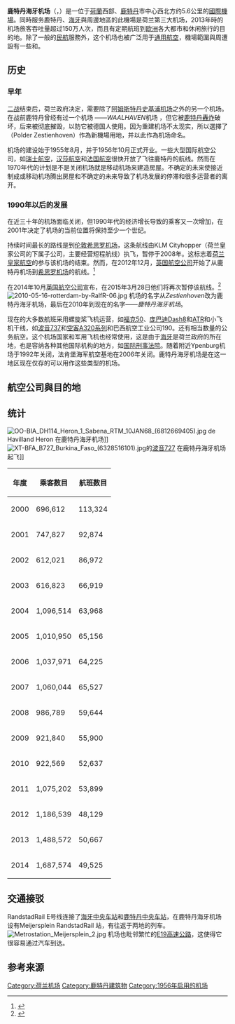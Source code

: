 {{Infobox airport
|airport_name     =鹿特丹海牙机场
|nativename       =Rotterdam Den Haag Airport
|logo             =
|logo-width       =
|logotext         =
|photo            = 2010-05-16-rotterdam-by-RalfR-02.jpg
|photosize        = 
|caption          =
|type             =
|run by           =史基浦集团（Schiphol Group）
|opened           =1956年10月1日
|closed           =
|city             =鹿特丹和海牙
|distance_to_city =
|hub              =
|website          =http://www.rotterdam-airport.nl/
|IATA             =RTM
|ICAO             =EHRD<center>{{Location map|Netherlands|width=200|float=center
|caption=|mark=Airplane_silhouette.svg|marksize=10
|label=RTM|position=top
|lat_deg=51|lat_min=57|lat_sec=25|lat_dir=N
|lon_deg=04|lon_min=26|lon_sec=14|lon_dir=E
}}<small>机场在荷兰的位置</small></center>
|FAA              =
|LID              =
|location         ={{coord|51|57|25|N|4|26|14|E|type:airport|display=inline}}
|coordinates      =
|elevation        =-14英尺/ -4米
|aera             =
|map              =
|used             =
|commander        = <!-- 軍用機場欄位 -->
|runway1_heading  =06/24
|runway1_feet     =7,218
|runway1_meter    =2,200
|runway1_surface  =沥青
|helipad1         =
|helipad1_feet    =
|helipad1_meter   =
|helipad1_surface =
|stat_year        =2014
|stat_passenger   =1,687,574
|stat_cargo       =
|stat_flight      =49,525
|stat1-header     =
|stat1-data       =
|footnotes        =
}}
'''鹿特丹海牙机场'''（{{lang-nl|Rotterdam Den Haag Airport}}，{{airport codes|RTM|EHRD}}）是一位于[[荷蘭|荷蘭]]西部、[[鹿特丹|鹿特丹]]市中心西北方约5.6公里的[[國際機場|國際機場]]。同時服务鹿特丹、[[海牙|海牙]]與周邊地區的此機場是荷兰第三大机场，2013年時的机场旅客吞吐量超过150万人次，而且有定期航班到[[欧洲|欧洲]]各大都市和休闲旅行的目的地。除了一般的[[民用航空|民航]]服務外，这个机场也被广泛用于[[通用航空|通用航空]]，機場範圍與周遭設有一些{{link-en|航空俱乐部|Flying club}}和{{link-en|飛行學校|Flight training|学校}}。

== 历史 ==

=== 早年 ===
[[二战|二战]]结束后，荷兰政府决定，需要除了[[阿姆斯特丹史基浦机场|阿姆斯特丹史基浦机场]]之外的另一个机场。在战前鹿特丹曾经有过一个机场 ——'' WAALHAVEN''机场 ，但它被[[鹿特丹轟炸|鹿特丹轟炸]]破坏，后来被彻底摧毁，以防它被德国人使用。因为重建机场不太现实，所以選擇了{{link-nl|傑千霍芬圩田|Zestienhoven (polder)}}（Polder Zestienhoven）作為新機場用地，并以此作為机场命名。

机场的建设始于1955年8月，并于1956年10月正式开业。一些大型国际航空公司，如[[瑞士航空|瑞士航空]]，[[汉莎航空|汉莎航空]]和[[法国航空|法国航空]]很快开放了飞往鹿特丹的航线。然而在1970年代的计划是不是关闭机场就是移动机场来建造房屋。不确定的未来使接近制成或移动机场腾出房屋和不确定的未来导致了机场发展的停滞和很多运营者的离开。

=== 1990年以后的发展 ===
在近三十年的机场面临关闭，但1990年代的经济增长导致的乘客又一次增加，在2001年决定了机场的当前位置将保持至少一个世纪。

持续时间最长的路线是到[[伦敦希思罗机场|伦敦希思罗机场]]，这条航线由KLM Cityhopper（荷兰皇家公司的下属子公司，主要经营短程航线）执飞，暂停于2008年。这标志着[[荷兰皇家航空公司|荷兰皇家航空]]的参与该机场的结束。然而，在2012年12月，[[英国航空公司|英国航空公司]]开始了从鹿特丹机场到[[希思罗机场|希思罗机场]]的航线。<ref>{{Cite news|url = http://www.businesstraveller.com/news/ba-gears-up-for-new-short-haul-heathrow-services|title = BA gears up for new short-haul Heathrow services|last = |first = |date = 03/12/2012|work = |accessdate = |archive-date = 2015-09-23|archive-url = https://web.archive.org/web/20150923200634/http://www.businesstraveller.com/news/ba-gears-up-for-new-short-haul-heathrow-services|dead-url = no}}</ref>

在2014年10月[[英国航空公司|英国航空公司]]宣布，在2015年3月28日他们将再次暂停该航线。<ref name="BAstopLHR">{{Cite web|url = http://londonairtravel.com/2014/10/29/british-airways-suspends-london-heathrow-rotterdam-flights-from-28-march-2015/|title = British Airways suspends London Heathrow – Rotterdam flights from 28 March 2015|publisher = London Air Travel|date = 2014-10-29|accessdate = 2014-12-14}}</ref>
[[File:2010-05-16-rotterdam-by-RalfR-06.jpg|right]]
机场的名字从''Zestienhoven''改为鹿特丹海牙机场，最后在2010年到现在的名字——''鹿特丹海牙机场''。

现在的大多数航班采用螺旋桨飞机运营，如[[福克50|福克50]]、[[龐巴迪Dash_8|庞巴迪Dash8]]和[[ATR|ATR]]和小飞机干线，如[[波音737|波音737]]和[[空中客车A320系列|空客A320系列]]和巴西航空工业公司190。还有相当数量的公务航空。这个机场国家和军用飞机也经常使用，这是由于[[海牙|海牙]]是荷兰政府的所在地，也是容纳各种其他国际机构的地方，如[[国际刑事法院|国际刑事法院]]。随着附近Ypenburg机场于1992年关闭，法肯堡海军航空基地在2006年关闭。鹿特丹海牙机场是在这一地区现在仅存的可以用作这些类型的机场。
==航空公司與目的地==
{{Airport-dest-list
|{{flagicon|UK}} [[英倫區域航空|英倫區域航空]]|[[慕尼黑机场|慕尼黑]]
|{{flagicon|UK}} [[英國航空|英國航空]]<br>由[[英航城市飛行者|英航城市飛行者]]營運|[[倫敦城市機場|倫敦-城市]]
|{{flagicon|IRL}} [[城捷航空|城捷航空]]|[[倫敦城市機場|倫敦-城市]]<br>'''季節性包機：'''{{Tsl|en|Guernsey Airport|根西}}、{{Tsl|en|Jersey Airport|澤西}}
|{{flagicon|TUR}} {{link-en|克爾登航空|Corendon Airlines}}<br>由[[土耳其航空|土耳其航空]]營運|'''季節性：'''{{Tsl|en|Erkilet International Airport|開塞利}}、{{Tsl|en|Konya Airport|科尼亞}}
|{{flagicon|UK}} [[弗萊比航空|弗萊比航空]]|[[伯明翰機場|伯明翰]]（2016年10月1日開辦）、[[曼徹斯特機場|曼徹斯特]]
|{{flagicon|CPV}} [[維德角航空|維德角航空]]|[[巴黎夏尔·戴高乐机场|巴黎-戴高樂]]、[[阿米尔卡·加布拉尔国际机场|薩爾]]
|{{flagicon|BEL}} [[捷特飞航空|捷特飞航空]]|{{Tsl|en|Tangier Ibn Battouta Airport|丹吉爾}}
|{{flagicon|NLD}} [[泛航航空|泛航航空]]|[[阿利坎特-埃爾切機場|埃爾切]]、[[巴塞隆納-埃爾普拉特機場|巴塞隆納]]、[[柏林-舍讷费尔德机场|柏林-舍訥費爾]]、[[布達佩斯李斯特·費倫茨國際機場|布達佩斯]]、{{Tsl|en|Faro Airport|法魯}}、[[大加那利机场|大加那利島]]、{{Tsl|en|Málaga Airport|馬拉加}}、[[羅馬-菲烏米奇諾機場|羅馬-菲烏米奇諾]]、[[特内里费南部机场|特內里費]]、[[維也納國際機場|維也納]]<br>'''季節性：'''[[安塔利亚机场|安塔利亞]]、{{Tsl|en|Chambéry Airport|香貝里}}、{{Tsl|en|Dalaman Airport|達拉曼}}、[[日内瓦国际机场|日内瓦]]、[[赫羅納－布拉瓦海岸機場|赫羅納]]、{{Tsl|en|Grenoble–Isère Airport|格勒諾勃}}、{{Tsl|en|Ibiza Airport|伊維薩}}、[[因斯布魯克機場|因斯布魯克]]、[[兰萨罗特机场|蘭薩羅特]]、{{Tsl|en|Montpellier–Méditerranée Airport|蒙佩利爾}}、[[马略卡岛帕尔马机场|帕爾馬]]、[[萨尔茨堡沃尔夫冈·阿马多伊斯·莫扎特机场|薩爾茨堡]]、{{Tsl|en|Split Airport|史普利特}}、{{Tsl|en|Toulon–Hyères Airport|土倫}}
|{{flagicon|TUR}} [[土耳其航空|土耳其航空]]|'''季節性：'''[[阿塔蒂尔克国际机场|伊斯坦堡-阿塔圖克]]
|{{flagicon|ESP}} [[伏林航空|伏林航空]]|[[巴塞隆納-埃爾普拉特機場|巴塞隆納]]
}}

== 统计 ==
[[File:OO-BIA_DH114_Heron_1_Sabena_RTM_10JAN68_(6812669405).jpg|thumb]] de Havilland Heron 在鹿特丹海牙机场]]
[[File:XT-BFA_B727_Burkina_Faso_(6328516101).jpg|thumb]]的[[波音727|波音727]] 在鹿特丹海牙机场起飞]]
{| class="wikitable" width="60%" style="margin-bottom: 10px;"
!年度
!乘客数目
!航班数目
|-
|2000 
|696,612 {{Increase}} 
|113,324 {{Decrease}}
|-
|2001 
|747,827 {{Increase}} 
|92,874 {{Decrease}}
|-
|2002 
|612,021 {{Decrease}} 
|86,972 {{Decrease}}
|-
|2003 
|616,823 {{Increase}} 
|66,919 {{Decrease}}
|-
|2004 
|1,096,514 {{Increase}} 
|63,968 {{Decrease}}
|-
|2005 
|1,010,950 {{Decrease}} 
|65,156 {{Increase}}
|-
|2006 
|1,037,971 {{Increase}} 
|64,225 {{Decrease}}
|-
|2007 
|1,060,044 {{Increase}} 
|65,527 {{Increase}}
|-
|2008 
|986,789 {{Decrease}} 
|59,644 {{Decrease}}
|-
|2009 
|921,840 {{Decrease}} 
|55,900 {{Decrease}}
|-
|2010 
|922,569 {{Increase}} 
|52,637 {{Decrease}}
|-
|2011 
|1,075,202 {{Increase}} 
|53,899 {{Increase}}
|-
|2012 
|1,186,539 {{Increase}} 
|48,129 {{Decrease}}
|-
|2013 
|1,488,572 {{Increase}} 
|50,667 {{Increase}}
|-
|2014 
|1,687,574 {{Increase}} 
|49,525 {{Decrease}}
|}

== 交通接驳 ==
RandstadRail E号线连接了[[海牙中央车站|海牙中央车站]]和[[鹿特丹中央车站|鹿特丹中央车站]]，在鹿特丹海牙机场设有Meijersplein RandstadRail 站，有往返于两地的列车。
[[File:Metrostation_Meijersplein_2.jpg|thumb]]
机场也毗邻繁忙的[[欧洲E19公路|E19高速公路]]，这使得它很容易通过汽车到达。

== 参考来源 ==
{{Reflist}}

{{荷兰机场}}
{{Authority control}}

[[Category:荷兰机场|Category:荷兰机场]]
[[Category:鹿特丹建筑物|Category:鹿特丹建筑物]]
[[Category:1956年启用的机场|Category:1956年启用的机场]]